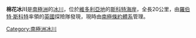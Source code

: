 {{Coord|77|7|S|161|40|E|source:GNIS|display=title}}

'''棉花冰川'''是[[南極洲|南極洲]]的[[冰川|冰川]]，位於[[維多利亞地|維多利亞地]]的[[斯科特海岸|斯科特海岸]]，全長20公里，由[[羅伯特·斯科特|羅伯特·斯科特]]率領的[[英國|英國]]探險隊發現，現時由[[南極條約體系|南極條約體系]]管理。

{{DEFAULTSORT:Cotton Glacier}}
[[Category:南極洲冰川|Category:南極洲冰川]]


{{ScottCoast-geo-stub}}
